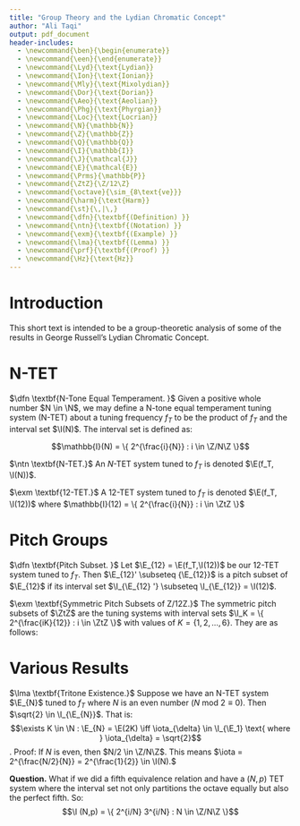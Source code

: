 ```yaml
---
title: "Group Theory and the Lydian Chromatic Concept"
author: "Ali Taqi"
output: pdf_document
header-includes:
  - \newcommand{\ben}{\begin{enumerate}}
  - \newcommand{\een}{\end{enumerate}}
  - \newcommand{\Lyd}{\text{Lydian}}
  - \newcommand{\Ion}{\text{Ionian}}
  - \newcommand{\Mly}{\text{Mixolydian}}
  - \newcommand{\Dor}{\text{Dorian}}
  - \newcommand{\Aeo}{\text{Aeolian}}
  - \newcommand{\Phg}{\text{Phyrgian}}
  - \newcommand{\Loc}{\text{Locrian}}
  - \newcommand{\N}{\mathbb{N}}
  - \newcommand{\Z}{\mathbb{Z}}
  - \newcommand{\Q}{\mathbb{Q}}
  - \newcommand{\I}{\mathbb{I}}
  - \newcommand{\J}{\mathcal{J}}
  - \newcommand{\E}{\mathcal{E}}
  - \newcommand{\Prms}{\mathbb{P}}
  - \newcommand{\ZtZ}{\Z/12\Z}
  - \newcommand{\octave}{\sim_{8\text{ve}}}
  - \newcommand{\harm}{\text{Harm}}
  - \newcommand{\st}{\,|\,}
  - \newcommand{\dfn}{\textbf{(Definition) }}
  - \newcommand{\ntn}{\textbf{(Notation) }}
  - \newcommand{\exm}{\textbf{(Example) }}
  - \newcommand{\lma}{\textbf{(Lemma) }}
  - \newcommand{\prf}{\textbf{(Proof) }}
  - \newcommand{\Hz}{\text{Hz}}
---
```


# Introduction

This short text is intended to be a group-theoretic analysis of some of the results in George Russell's Lydian Chromatic Concept. 

# N-TET

$\dfn \textbf{N-Tone Equal Temperament. }$ Given a positive whole number $N \in \N$, we may define a N-tone equal temperament tuning system (N-TET) about a tuning frequency $f_T$ to be the product of $f_T$ and the interval set $\I(N)$. The interval set is defined as:

$$\mathbb{I}(N) = \{ 2^{\frac{i}{N}}  :  i \in \Z/N\Z \}$$
  
$\ntn \textbf{N-TET.}$ An $N$-TET system tuned to $f_T$ is denoted $\E(f_T, \I(N))$.

$\exm \textbf{12-TET.}$ A 12-TET system tuned to $f_T$ is denoted $\E(f_T, \I(12))$ where $\mathbb{I}(12) = \{ 2^{\frac{i}{N}}  :  i \in \ZtZ \}$

\newpage

# Pitch Groups

$\dfn \textbf{Pitch Subset. }$ Let $\E_{12} = \E(f_T,\I(12))$ be our 12-TET system tuned to $f_T$. Then $\E_{12}' \subseteq {\E_{12}}$ is a pitch subset of $\E_{12}$ if its interval set $\I_{\E_{12} '} \subseteq \I_{\E_{12}} = \I(12)$.

$\exm \textbf{Symmetric Pitch Subsets of Z/12Z.}$ The symmetric pitch subsets of $\ZtZ$ are the tuning systems with interval sets $\I_K = \{ 2^{\frac{iK}{12}}  :  i \in \ZtZ \}$ with values of $K = \{1,2,\dots,6\}$. They are as follows:

\begin{enumerate}
\item $\textit{The Chromatic Scale.}$ Corrosponding to the interval set $\I_1$, the Chromatic Scale is actually equal to $\I(12)$.
\item $\textit{The Whole Tone Scales. }$ Corrosponding to the interval set $\I_2$, the Whole Tone Scales divide the interval set of $\E_{12}$ into the two sets $\I_2(0)$ and $\I_2(1)$ where $\I_2(t) = \{ 2^{\frac{i}{6} + t} :  i \in \Z/6\Z \}$. Note that we can also just say $t \in \Z/2\Z$. 

Generally, we can say that given $t = K$ symmetric pitch subsets $\I_K(t)$ of size $N/K$, we have $t \in \Z/K\Z$.

\item $\textit{The Diminished Scales.}$ Corrosponding to the interval set $\I_3$, the Diminished Scales divide the interval set of $\E_{12}$ into the three sets: 
$$\I_3(t) = \{ 2^{\frac{i}{4} + t}  :  i \in \Z/4\Z \} \st t \in \Z/3\Z$$
\item $\textit{The Augmented Scales.}$ Corrosponding to the interval set $\I_4$, the Augmented Scales divide the interval set of $\E_{12}$ into the four sets:
$$\I_4(t) = \{ 2^{\frac{i}{3} + t}  :  i \in \Z/3\Z \} \st t \in \Z/4\Z$$
\item $\textit{The}$ $\phi$$\textit{-Sequence}$. Corrosponding to the interval set $\I_5$, the coprimality of $5$ and $12$ leads to the $\phi$-Sequence being a unique reordering of $\I(12)$:
$$\I_\phi = \{ 2^{\frac{5i}{12}}  :  i \in \ZtZ \}$$
\item $\textit{The Tritones.}$ Corrosponding to the interval set $\I_6$, the Tritones divide the interval set of $\E_{12}$ into the six sets: $$\I_6(t) = \{ 2^{\frac{i}{2} + t}  :  i \in \Z/2\Z \} \st t \in \Z/6\Z$$
\end{enumerate}

\newpage

# Various Results

$\lma \textbf{Tritone Existence.}$ Suppose we have an N-TET system $\E_{N}$ tuned to $f_T$ where $N$ is an even number ($N\text{ mod }2 \equiv 0$). Then $\sqrt{2} \in \I_{\E_{N}}$. That is:
$$\exists K \in \N : \E_{N} = \E(2K) \iff \iota_{\delta} \in \I_{\E_1} \text{ where } \iota_{\delta} = \sqrt{2}$$.
Proof: If $N$ is even, then $N/2 \in \Z/N\Z$. This means $\iota = 2^{\frac{N/2}{N}} = 2^{\frac{1}{2}} \in \I(N).$

$\textbf{Question.}$ What if we did a fifth equivalence relation and have a $(N,p)$ TET system where the interval set not only partitions the octave equally but also the perfect fifth. So:
$$\I (N,p) = \{ 2^{i/N} 3^{i/N} : N \in \Z/N\Z  \}$$



